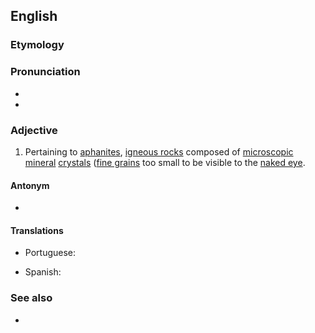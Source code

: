 ==English==

===Etymology===
{{suffix|en|aphanite|ic}}

===Pronunciation===
* {{IPA|en|/ˌæf.əˈnɪt.ɪk/}}
* {{rhymes|en|ɪtɪk|nɪtɪk}}

===Adjective===
{{en-adj}}

# {{lb|en|geology|petrology}} Pertaining to [[aphanite]]s, [[igneous rock]]s composed of [[microscopic]] [[mineral]] [[crystal]]s ([[fine-grained|fine grains]] too small to be visible to the [[naked eye]].

====Antonym====
* {{l|en|phaneritic}}

====Translations====
{{trans-top|having crystals too fine to be seen by the naked eye}}
* Portuguese: {{t|pt|afanítico}}
{{trans-mid}}
* Spanish: {{t+|es|afanítico|m}}
{{trans-bottom}}

===See also===
* {{projectlink/Wikipedia|aphanite}}